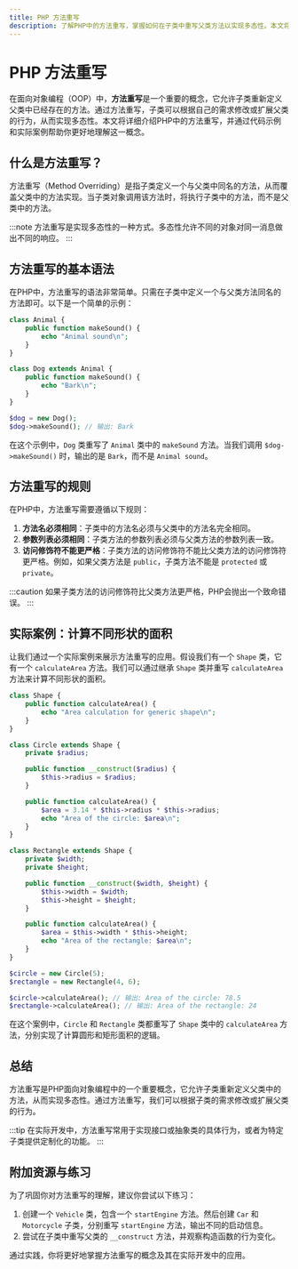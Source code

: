 ```yaml
---
title: PHP 方法重写
description: 了解PHP中的方法重写，掌握如何在子类中重写父类方法以实现多态性。本文将通过代码示例和实际案例，帮助初学者深入理解这一概念。
---
```


# PHP 方法重写

在面向对象编程（OOP）中，**方法重写**是一个重要的概念，它允许子类重新定义父类中已经存在的方法。通过方法重写，子类可以根据自己的需求修改或扩展父类的行为，从而实现多态性。本文将详细介绍PHP中的方法重写，并通过代码示例和实际案例帮助你更好地理解这一概念。

## 什么是方法重写？

方法重写（Method Overriding）是指子类定义一个与父类中同名的方法，从而覆盖父类中的方法实现。当子类对象调用该方法时，将执行子类中的方法，而不是父类中的方法。

:::note
方法重写是实现多态性的一种方式。多态性允许不同的对象对同一消息做出不同的响应。
:::

## 方法重写的基本语法

在PHP中，方法重写的语法非常简单。只需在子类中定义一个与父类方法同名的方法即可。以下是一个简单的示例：

```php
class Animal {
    public function makeSound() {
        echo "Animal sound\n";
    }
}

class Dog extends Animal {
    public function makeSound() {
        echo "Bark\n";
    }
}

$dog = new Dog();
$dog->makeSound(); // 输出: Bark
```

在这个示例中，`Dog` 类重写了 `Animal` 类中的 `makeSound` 方法。当我们调用 `$dog->makeSound()` 时，输出的是 `Bark`，而不是 `Animal sound`。

## 方法重写的规则

在PHP中，方法重写需要遵循以下规则：

1. **方法名必须相同**：子类中的方法名必须与父类中的方法名完全相同。
2. **参数列表必须相同**：子类方法的参数列表必须与父类方法的参数列表一致。
3. **访问修饰符不能更严格**：子类方法的访问修饰符不能比父类方法的访问修饰符更严格。例如，如果父类方法是 `public`，子类方法不能是 `protected` 或 `private`。

:::caution
如果子类方法的访问修饰符比父类方法更严格，PHP会抛出一个致命错误。
:::

## 实际案例：计算不同形状的面积

让我们通过一个实际案例来展示方法重写的应用。假设我们有一个 `Shape` 类，它有一个 `calculateArea` 方法。我们可以通过继承 `Shape` 类并重写 `calculateArea` 方法来计算不同形状的面积。

```php
class Shape {
    public function calculateArea() {
        echo "Area calculation for generic shape\n";
    }
}

class Circle extends Shape {
    private $radius;

    public function __construct($radius) {
        $this->radius = $radius;
    }

    public function calculateArea() {
        $area = 3.14 * $this->radius * $this->radius;
        echo "Area of the circle: $area\n";
    }
}

class Rectangle extends Shape {
    private $width;
    private $height;

    public function __construct($width, $height) {
        $this->width = $width;
        $this->height = $height;
    }

    public function calculateArea() {
        $area = $this->width * $this->height;
        echo "Area of the rectangle: $area\n";
    }
}

$circle = new Circle(5);
$rectangle = new Rectangle(4, 6);

$circle->calculateArea(); // 输出: Area of the circle: 78.5
$rectangle->calculateArea(); // 输出: Area of the rectangle: 24
```

在这个案例中，`Circle` 和 `Rectangle` 类都重写了 `Shape` 类中的 `calculateArea` 方法，分别实现了计算圆形和矩形面积的逻辑。

## 总结

方法重写是PHP面向对象编程中的一个重要概念，它允许子类重新定义父类中的方法，从而实现多态性。通过方法重写，我们可以根据子类的需求修改或扩展父类的行为。

:::tip
在实际开发中，方法重写常用于实现接口或抽象类的具体行为，或者为特定子类提供定制化的功能。
:::

## 附加资源与练习

为了巩固你对方法重写的理解，建议你尝试以下练习：

1. 创建一个 `Vehicle` 类，包含一个 `startEngine` 方法。然后创建 `Car` 和 `Motorcycle` 子类，分别重写 `startEngine` 方法，输出不同的启动信息。
2. 尝试在子类中重写父类的 `__construct` 方法，并观察构造函数的行为变化。

通过实践，你将更好地掌握方法重写的概念及其在实际开发中的应用。